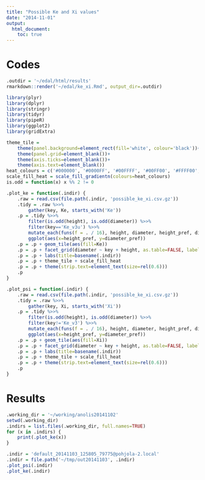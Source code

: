 ```yaml
---
title: "Possible Ke and Xi values"
date: "2014-11-01"
output:
  html_document:
    toc: true
---
```


Codes
================================================================================

```r
.outdir = '~/edal/html/results'
rmarkdown::render('~/edal/ke_xi.Rmd', output_dir=.outdir)
```

```r
library(plyr)
library(dplyr)
library(stringr)
library(tidyr)
library(pipeR)
library(ggplot2)
library(gridExtra)
```

```r
theme_tile =
    theme(panel.background=element_rect(fill='white', colour='black'))+
    theme(panel.grid=element_blank())+
    theme(axis.ticks=element_blank())+
    theme(axis.text=element_blank())
heat_colours = c('#000000', '#0000FF', '#00FFFF', '#00FF00', '#FFFF00', '#FF0000')
scale_fill_heat = scale_fill_gradientn(colours=heat_colours)
is.odd = function(x) x %% 2 != 0

.plot_ke = function(.indir) {
    .raw = read.csv(file.path(.indir, 'possible_ke_xi.csv.gz'))
    .tidy = .raw %>>%
        gather(key, Ke, starts_with('Ke'))
    .p = .tidy %>>%
        filter(is.odd(height), is.odd(diameter)) %>>%
        filter(key=='Ke_v3u') %>>%
        mutate_each(funs(f = . / 16), height, diameter, height_pref, diameter_pref) %>>%
        ggplot(aes(x=height_pref, y=diameter_pref))
    .p = .p + geom_tile(aes(fill=Ke))
    .p = .p + facet_grid(diameter ~ key + height, as.table=FALSE, labeller=label_both)
    .p = .p + labs(title=basename(.indir))
    .p = .p + theme_tile + scale_fill_heat
    .p = .p + theme(strip.text=element_text(size=rel(0.6)))
    .p
}

.plot_psi = function(.indir) {
    .raw = read.csv(file.path(.indir, 'possible_ke_xi.csv.gz'))
    .tidy = .raw %>>%
        gather(key, Xi, starts_with('Xi'))
    .p = .tidy %>>%
        filter(is.odd(height), is.odd(diameter)) %>>%
        filter(key!='Ke_v3') %>>%
        mutate_each(funs(f = . / 16), height, diameter, height_pref, diameter_pref) %>>%
        ggplot(aes(x=height_pref, y=diameter_pref))
    .p = .p + geom_tile(aes(fill=Xi))
    .p = .p + facet_grid(diameter ~ key + height, as.table=FALSE, labeller=label_both)
    .p = .p + labs(title=basename(.indir))
    .p = .p + theme_tile + scale_fill_heat
    .p = .p + theme(strip.text=element_text(size=rel(0.6)))
    .p
}
```

Results
================================================================================

```r
.working_dir = '~/working/anolis20141102'
setwd(.working_dir)
.indirs = list.files(.working_dir, full.names=TRUE)
for (x in .indirs) {
    print(.plot_ke(x))
}
```

```r
.indir = 'default_20141103_125805_79775@pohjola-2.local'
.indir = file.path('~/tmp/out20141103', .indir)
.plot_psi(.indir)
.plot_ke(.indir)
```
